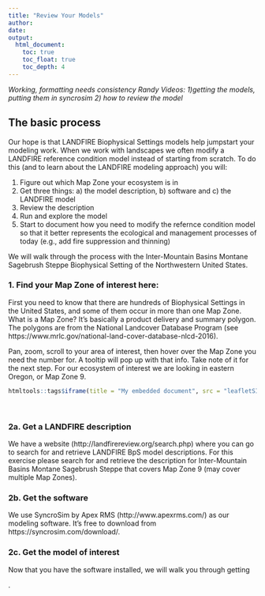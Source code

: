 ```yaml
---
title: "Review Your Models"
author: 
date:
output:
  html_document:
    toc: true
    toc_float: true
    toc_depth: 4
---
```

*Working, formatting needs consistency Randy Videos: 1)getting the models, putting them in syncrosim 2) how to review the model*

## The basic process
Our hope is that LANDFIRE Biophysical Settings models help jumpstart your modeling work.  When we work with landscapes we often modify a LANDFIRE reference condition model instead of starting from scratch.  To do this (and to learn about the LANDFIRE modeling approach) you will:

1. Figure out which Map Zone your ecosystem is in
2. Get three things: a) the model description,  b) software and c) the LANDFIRE model
2. Review the description
3. Run and explore the model
4. Start to document how you need to modify the refernce condition model so that it better represents the ecological and management processes of today (e.g., add fire suppression and thinning)

We will walk through the process with the Inter-Mountain Basins Montane Sagebrush Steppe Biophysical Setting of the Northwestern United States.  

### 1. Find your Map Zone of interest here:

First you need to know that there are hundreds of Biophysical Settings in the United States, and some of them occur in more than one Map Zone.  What is a Map Zone?  It's basically a product delivery and summary polygon.  The polygons are from the National Landcover Database Program (see https://www.mrlc.gov/national-land-cover-database-nlcd-2016).  

Pan, zoom, scroll to your area of interest, then hover over the Map Zone you need the number for.  A tooltip will pop up with that info.  Take note of it for the next step. For our ecosystem of interest we are looking in eastern Oregon, or Map Zone 9.

```r
htmltools::tags$iframe(title = "My embedded document", src = "leafletSIM2carto.html", frameborder = "0", width = "100%", height="900")
```
<br>

### 2a. Get a LANDFIRE description 
We have a website (http://landfirereview.org/search.php) where you can go to search for and retrieve LANDFIRE BpS model descriptions.  For this exercise please search for and retrieve the description for Inter-Mountain Basins Montane Sagebrush Steppe that covers Map Zone 9 (may cover multiple Map Zones).

### 2b. Get the software
We use SyncroSim by Apex RMS (http://www.apexrms.com/) as our modeling software.  It's free to download from https://syncrosim.com/download/.   

### 2c. Get the model of interest
Now that you have the software installed, we will walk you through getting 



.